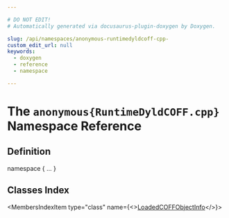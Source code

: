 ```yaml
---

# DO NOT EDIT!
# Automatically generated via docusaurus-plugin-doxygen by Doxygen.

slug: /api/namespaces/anonymous-runtimedyldcoff-cpp-
custom_edit_url: null
keywords:
  - doxygen
  - reference
  - namespace

---
```





# The `anonymous{RuntimeDyldCOFF.cpp}` Namespace Reference

<DoxygenPage pluginConfig={pluginConfig}>



## Definition

<CodeBlock>namespace &#123; ... &#125;</CodeBlock>

## Classes Index

<MembersIndex>

<MembersIndexItem
  type="class"
  name={<><a href="/docs/api/classes/anonymous-namespace-runtimedyldcoff-cpp-/loadedcoffobjectinfo">LoadedCOFFObjectInfo</a></>}>
</MembersIndexItem>

</MembersIndex>


</DoxygenPage>
